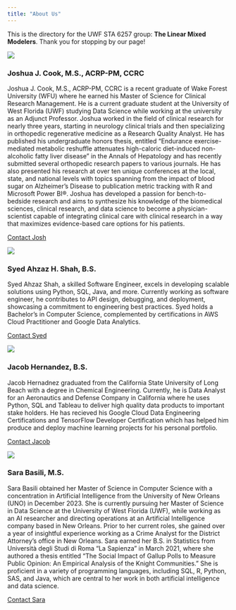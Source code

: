 ```yaml
---
title: "About Us"
---
```


This is the directory for the UWF STA 6257 group: **The Linear Mixed Modelers**. Thank you for stopping by our page!

::: {layout-ncol="2"}
![](images/josh.JPG){.lightbox}

### Joshua J. Cook, M.S., ACRP-PM, CCRC

Joshua J. Cook, M.S., ACRP-PM, CCRC is a recent graduate of Wake Forest University (WFU) where he earned his Master of Science for Clinical Research Management. He is a current graduate student at the University of West Florida (UWF) studying Data Science while working at the university as an Adjunct Professor. Joshua worked in the field of clinical research for nearly three years, starting in neurology clinical trials and then specializing in orthopedic regenerative medicine as a Research Quality Analyst. He has published his undergraduate honors thesis, entitled "Endurance exercise-mediated metabolic reshuffle attenuates high-caloric diet-induced non-alcoholic fatty liver disease" in the Annals of Hepatology and has recently submitted several orthopedic research papers to various journals. He has also presented his research at over ten unique conferences at the local, state, and national levels with topics spanning from the impact of blood sugar on Alzheimer's Disease to publication metric tracking with R and Microsoft Power BI®. Joshua has developed a passion for bench-to-bedside research and aims to synthesize his knowledge of the biomedical sciences, clinical research, and data science to become a physician-scientist capable of integrating clinical care with clinical research in a way that maximizes evidence-based care options for his patients.

<a href="mailto:jcook0312@outlook.com">Contact Josh</a>

:::

::: {layout-ncol="2"}
![](images/Syed.jpeg){.lightbox}

### Syed Ahzaz H. Shah, B.S.

Syed Ahzaz Shah, a skilled Software Engineer, excels in developing scalable solutions using Python, SQL, Java, and more. Currently working as software engineer, he contributes to API design, debugging, and deployment, showcasing a commitment to engineering best practices. Syed holds a Bachelor's in Computer Science, complemented by certifications in AWS Cloud Practitioner and Google Data Analytics.

<a href="mailto:shs17@students.uwf.edu">Contact Syed</a>

:::

::: {layout-ncol="2"}
![](images/Jacob.jpg){.lightbox}

### Jacob Hernandez, B.S.

Jacob Hernadnez graduated from the California State University of Long Beach with a degree in Chemical Engineering. Currently, he is Data Analyst for an Aeronautics and Defense Company in California where he uses Python, SQL and Tableau to deliver high quality data products to important stake holders. He has recieved his Google Cloud Data Engineering Certifications and TensorFlow Developer Certification which has helped him produce and deploy machine learning projects for his personal portfolio.

<a href="mailto:jacob.hernandez0830@gmail.com">Contact Jacob</a>

:::

::: {layout-ncol="2"}
![](images/Sara.JPG){.lightbox}

### Sara Basili, M.S.

Sara Basili obtained her Master of Science in Computer Science with a concentration in Artificial Intelligence from the University of New Orleans (UNO) in December 2023. She is currently pursuing her Master of Science in Data Science at the University of West Florida (UWF), while working as an AI researcher and directing operations at an Artificial Intelligence company based in New Orleans. Prior to her current roles, she gained over a year of insightful experience working as a Crime Analyst for the District Attorney's office in New Orleans. Sara earned her B.S. in Statistics from Università degli Studi di Roma "La Sapienza" in March 2021, where she authored a thesis entitled "The Social Impact of Gallup Polls to Measure Public Opinion: An Empirical Analysis of the Knight Communities." She is proficient in a variety of programming languages, including SQL, R, Python, SAS, and Java, which are central to her work in both artificial intelligence and data science.

<a href="mailto:saraelizabethbasili@gmail.com">Contact Sara</a>

:::
